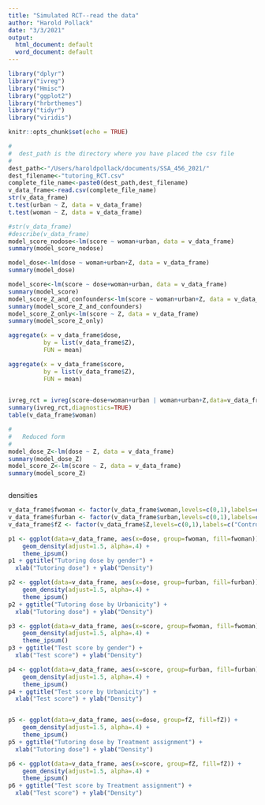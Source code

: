 ```yaml
---
title: "Simulated RCT--read the data"
author: "Harold Pollack"
date: "3/3/2021"
output:
  html_document: default
  word_document: default
---
```



```r
library("dplyr")
library("ivreg")
library("Hmisc")
library("ggplot2")
library("hrbrthemes")
library("tidyr")
library("viridis")

knitr::opts_chunk$set(echo = TRUE)
```



```r
#
#  dest_path is the directory where you have placed the csv file
#
dest_path<-"/Users/haroldpollack/documents/SSA_456_2021/"
dest_filename<-"tutoring_RCT.csv"
complete_file_name<-paste0(dest_path,dest_filename)
v_data_frame<-read.csv(complete_file_name)
str(v_data_frame)
t.test(urban ~ Z, data = v_data_frame)
t.test(woman ~ Z, data = v_data_frame)

#str(v_data_frame)
#describe(v_data_frame)
model_score_nodose<-lm(score ~ woman+urban, data = v_data_frame)
summary(model_score_nodose)

model_dose<-lm(dose ~ woman+urban+Z, data = v_data_frame)
summary(model_dose)

model_score<-lm(score ~ dose+woman+urban, data = v_data_frame)
summary(model_score)
model_score_Z_and_confounders<-lm(score ~ woman+urban+Z, data = v_data_frame)
summary(model_score_Z_and_confounders)
model_score_Z_only<-lm(score ~ Z, data = v_data_frame)
summary(model_score_Z_only)

aggregate(x = v_data_frame$dose,    
          by = list(v_data_frame$Z),        
          FUN = mean)    

aggregate(x = v_data_frame$score,     
          by = list(v_data_frame$Z),  
          FUN = mean)                 
 

ivreg_rct = ivreg(score~dose+woman+urban | woman+urban+Z,data=v_data_frame)
summary(ivreg_rct,diagnostics=TRUE)
table(v_data_frame$woman)

#
#   Reduced form
#
model_dose_Z<-lm(dose ~ Z, data = v_data_frame)
summary(model_dose_Z)
model_score_Z<-lm(score ~ Z, data = v_data_frame)
summary(model_score_Z)



```

densities

```r
v_data_frame$fwoman <- factor(v_data_frame$woman,levels=c(0,1),labels=c("other","women"))
v_data_frame$furban <- factor(v_data_frame$urban,levels=c(0,1),labels=c("other","urban"))
v_data_frame$fZ <- factor(v_data_frame$Z,levels=c(0,1),labels=c("Control","Treatment"))

p1 <- ggplot(data=v_data_frame, aes(x=dose, group=fwoman, fill=fwoman)) +
    geom_density(adjust=1.5, alpha=.4) +
    theme_ipsum()
p1 + ggtitle("Tutoring dose by gender") +
  xlab("Tutoring dose") + ylab("Density")

p2 <- ggplot(data=v_data_frame, aes(x=dose, group=furban, fill=furban)) +
    geom_density(adjust=1.5, alpha=.4) +
    theme_ipsum()
p2 + ggtitle("Tutoring dose by Urbanicity") +
  xlab("Tutoring dose") + ylab("Density")

p3 <- ggplot(data=v_data_frame, aes(x=score, group=fwoman, fill=fwoman)) +
    geom_density(adjust=1.5, alpha=.4) +
    theme_ipsum()
p3 + ggtitle("Test score by gender") +
  xlab("Test score") + ylab("Density")

p4 <- ggplot(data=v_data_frame, aes(x=score, group=furban, fill=furban)) +
    geom_density(adjust=1.5, alpha=.4) +
    theme_ipsum()
p4 + ggtitle("Test score by Urbanicity") +
  xlab("Test score") + ylab("Density")


p5 <- ggplot(data=v_data_frame, aes(x=dose, group=fZ, fill=fZ)) +
    geom_density(adjust=1.5, alpha=.4) +
    theme_ipsum()
p5 + ggtitle("Tutoring dose by Treatment assignment") +
  xlab("Tutoring dose") + ylab("Density")

p6 <- ggplot(data=v_data_frame, aes(x=score, group=fZ, fill=fZ)) +
    geom_density(adjust=1.5, alpha=.4) +
    theme_ipsum()
p6 + ggtitle("Test score by Treatment assignment") +
  xlab("Test score") + ylab("Density")




```